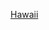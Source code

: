 {{Commons category|2020 in Hawaii}}
{{Year in US state category|2|0|2|0|夏威夷州}}
[[Category:2020年大洋洲|Hawaii]]
